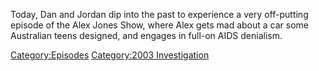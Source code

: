 {{DEFAULTSORT:
    #_EPISODE_0826:March 4, 2004
}}{{Episode
    | title           = March 4, 2004
    | caption         = Listen to this episode on [https://knowledgefight.libsyn.com/826-march-4-2004 Libsyn] [https://open.spotify.com/episode/1N5AWiyCOFGBvCCFy4q37V Spotify]
    | episodeNumber   = 826
    | length          = 01:12:11
    | airDate         = July 10, 2023
    | coverageDate    = March 4, 2004
    | episodeType     = [[:Category:2003 Investigation|2003 Investigation]]
    | appearance      = [[David Rasnick]], [[Magic Johnson]], [[Tucker Carlson]]
    | previousEpisode = [[825: July 5, 2023]]
    | nextEpisode     = [[827: July 9, 2023]]
}}

{{Stub}}

Today, Dan and Jordan dip into the past to experience a very off-putting episode of the Alex Jones Show, where Alex gets mad about a car some Australian teens designed, and engages in full-on AIDS denialism.

[[Category:Episodes]]
[[Category:2003 Investigation]]
